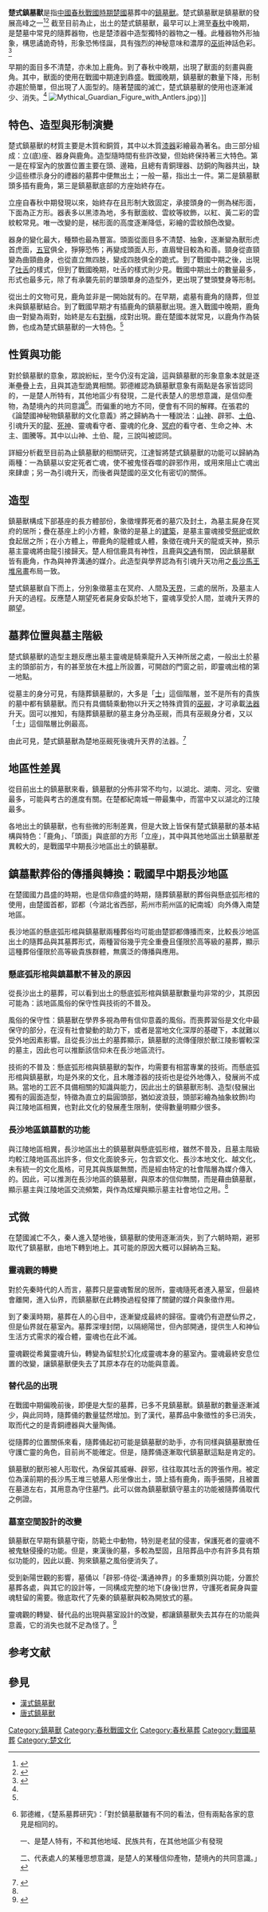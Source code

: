 '''楚式鎮墓獸'''是指[[中國|中國]][[春秋戰國時期|春秋戰國時期]][[楚國|楚國]]墓葬中的[[鎮墓獸|鎮墓獸]]。楚式鎮墓獸是鎮墓獸的發展高峰之一<ref name=":0">{{Cite journal|title=從長沙地區戰國早，中期帶鎮墓獸楚墓看葬俗的傳播與轉換|author=王詩涵|url=|journal=早期中國史研究|issue=一|doi=|others=|year=|volume=七|page=89-117|pmid=}}</ref><ref name=":7">{{Cite journal|title=魏晉鎮墓獸俑分期研究|author=張成|url=|journal=中央民族大學，碩士學務論文|issue=|doi=|others=|year=2010年5月|volume=|page=１－７８|pmid=}}</ref>
截至目前為止，出土的楚式鎮墓獸，最早可以上溯至[[春秋|春秋]]中晚期，是楚墓中常見的隨葬器物，也是楚漆器中造型獨特的器物之一種。此種器物外形抽象，構思譎詭奇特，形象恐怖怪誕，具有強烈的神秘意味和濃厚的[[巫術|巫術]]神話色彩。<ref name=":1">{{Cite journal|title=楚墓中「鎮墓獸」之分佈與演變及其形象義析論|author=蔡其原|url=|journal=東華中國文學研究|issue=四|doi=|others=|year=2006年9月|volume=|page=25~50|pmid=}}</ref>

早期的面目多不清楚，亦未加上鹿角。到了春秋中晚期，出現了獸面的刻畫與鹿角。其中，獸面的使用在戰國中期達到鼎盛。戰國晚期，鎮墓獸的數量下降，形制亦趨於簡單，但出現了人面型的。隨著楚國的滅亡，楚式鎮墓獸的使用也逐漸減少、消失。<ref name=":0" />
[[File:Mythical_Guardian_Figure_with_Antlers.jpg|right]]）]]

== 特色、造型與形制演變 ==
楚式鎮墓獸的材質主要是木質和銅質，其中以木質[[漆器|漆器]]彩繪最為著名。由三部分組成：立(底)座、器身與鹿角。造型隨時間有些許改變，但始終保持著三大特色。第一是在椁室內的放置位置主要在頭、邊箱，且總有青銅理器、訪銅的陶器共出，缺少這些標示身分的禮器的墓葬中便無出土；一般一墓，指出土一件。第二是鎮墓獸頭多插有鹿角，第三是鎮墓獸底部的方座始終存在。

立座自春秋中期發現以來，始終存在且形制大致固定，承接頭身的一側為梯形面，下面為正方形。器表多以黑漆為地，多有獸面紋、雲紋等紋飾，以紅、黃二彩的雲紋較常見。唯一改變的是，梯形面的高度逐漸降低，彩繪的雲紋顏色改變。

器身的變化最大，種類也最為豐富。頭面從面目多不清楚、抽象，逐漸變為獸形虎首虎面，[[五官|五官]]俱全，猙獰恐怖；再變成頭面人形，直眉彎目較為和善。頸身從直頸變為曲頸曲身，也從直立無四肢，變成四肢俱全的跪式。到了戰國中期之後，出現了[[吐舌|吐舌]]的樣式，但到了戰國晚期，吐舌的樣式則少見。戰國中期出土的數量最多，形式也最多元，除了有承襲先前的單頭單身的造型外，更出現了雙頭雙身等形制。

從出土的文物可見，鹿角並非是一開始就有的。在早期，處墓有鹿角的隨葬，但並未與鎮墓獸結合。到了戰國早期才有插鹿角的鎮墓獸出現。進入戰國中晚期，鹿角由一對變為兩對，始終是左右[[對稱|對稱]]，成對出現。鹿在楚國本就常見，以鹿角作為裝飾，也成為楚式鎮墓獸的一大特色。<ref name=":1" />

== 性質與功能 ==
對於鎮墓獸的意象，眾說紛紜，至今仍沒有定論，這與鎮墓獸的形象意象本就是逐漸壘疊上去，且與其造型詭異相關。郭德維認為鎮墓獸意象有兩點是各家皆認同的，一是楚人所特有，其他地區少有發現，二是代表楚人的思想意識，是信仰產物，為楚境內的共同意識<ref>郭德維，《楚系墓葬研究》：「對於鎮墓獸雖有不同的看法，但有兩點各家的意見是相同的。

一、是楚人特有，不和其他地域、民族共有，在其他地區少有發現

二、代表處人的某種思想意識，是楚人的某種信仰產物，楚境內的共同意識。」</ref>。而偏重的地方不同，便會有不同的解釋。在張君的《論楚國神秘物鎮墓獸的文化意義》將之歸納為十一種說法：[[山神|山神]]、辟邪、[[土伯|土伯]]、引魂升天的[[龍|龍]]、[[死神|死神]]、靈魂看守者、靈魂的化身、[[冥府|冥府]]的看守者、生命之神、木主、圖騰等。其中以山神、土伯、龍，三說叫被認同。

詳細分析截至目前為止鎮墓獸的相關研究，江達智將楚式鎮墓獸的功能可以歸納為兩種：一為鎮墓以安定死者亡魂，使不被鬼怪吞噬的辟邪作用，或用來阻止亡魂出來肆虐；另一為引魂升天，而後者與楚國的巫文化有密切的關係。

== 造型 ==
鎮墓獸構成下部基座的長方體部份，象徵埋葬死者的墓穴及封土，為墓主屍身在冥府的居所；疊在基座上的小方體，象徵的是墓上的[[建築|建築]]，是墓主靈魂接受[[祭祀|祭祀]]或飲食起居之所；在小方體上，帶鹿角的龍體或人體，象徵在魂升天的龍或天神，預示墓主靈魂將由龍引接歸天。楚人相信鹿具有神性，且鹿與[[交通|交通]]有關， 因此鎮墓獸皆有鹿角，作為與神界溝通的媒介。此造型與學界認為有引魂升天功用之[[長沙|長沙]][[馬王堆一號漢墓帛畫|馬王堆帛畫]]布局一致。

楚式鎮墓獸自下而上，分別象徵墓主在冥府、人間及[[天界|天界]]，三處的居所，及墓主人升天的過程。反應楚人期望死者屍身安臥於地下，靈魂享受於人間，並魂升天界的願望。

== 墓葬位置與墓主階級 ==
楚式鎮墓獸的造型主題反應出墓主靈魂是騎乘龍升入天神所居之處，一般出土於墓主的頭部前方，有的甚至放在木[[棺|棺]]上所設置，可開啟的門窗之前，即靈魂出棺的第一地點。

從墓主的身分可見，有隨葬鎮墓獸的，大多是「[[士|士]]」這個階層，並不是所有的貴族的墓中都有鎮墓獸。而只有具備騎乘動物以升天之特殊資質的[[巫觋|巫觋]]，才可承載[[法器|法器]]升天。固可以推知，有隨葬鎮墓獸的墓主身分為巫觋，而具有巫觋身分者，又以「士」這個階層比例最高。

由此可見，楚式鎮墓獸為楚地巫觋死後魂升天界的法器。<ref>{{Cite journal|title=試論楚式“鎮墓獸”與東周時期楚民族的巫文化|author=丁蘭|url=|journal=武漢文博|issue=一|doi=|others=|year=2010|volume=|page=28-32|pmid=}}</ref>

== 地區性差異 ==
從目前出土的鎮墓獸來看，鎮墓獸的分佈非常不均勻，以湖北、湖南、河北、安徽最多，可能與考古的進度有關。在楚都紀南城一帶最集中，而當中又以湖北的江陵最多。

各地出土的鎮墓獸，也有些微的形制差異，但是大致上皆保有楚式鎮墓獸的基本結構與特色：「鹿角」、「頭面」與底部的方形「立座」，其中與其他地區出土鎮墓獸差異較大的，是戰國早中期長沙地區出土的鎮墓獸。

== 鎮墓獸葬俗的傳播與轉換：戰國早中期長沙地區 ==
在楚國國力昌盛的時期，也是信仰鼎盛的時期，隨葬鎮墓獸的葬俗與懸底弧形棺的使用，由楚國首都，郢都（今湖北省西部，荊州市荊州區的紀南城）向外傳入南楚地區。

長沙地區的懸底弧形棺與鎮墓獸兩種葬俗均可能由楚郢都傳播而來，比較長沙地區出土的隨葬品與其墓葬形式，兩種習俗幾乎完全重疊且僅限於高等級的墓葬，顯示這種葬俗僅限於高等級貴族群體，無廣泛的傳播與應用。

=== 懸底弧形棺與鎮墓獸不普及的原因 ===
從長沙出土的墓葬，可以看到出土的懸底弧形棺與鎮墓獸數量均非常的少，其原因可能為：該地區風俗的保守性與技術的不普及。

風俗的保守性：鎮墓獸在學界多視為帶有信仰意義的風俗。而喪葬習俗是文化中最保守的部分，在沒有社會變動的助力下，或者是當地文化深厚的基礎下，本就難以受外地因素影響。且從長沙出土的墓葬顯示，鎮墓獸的流傳僅限於獸江陵影響較深的墓主，因此也可以推斷該信仰未在長沙地區流行。

技術的不普及：懸底弧形棺與鎮墓獸的製作，均需要有相當專業的技術。而懸底弧形棺與鎮墓獸，均是外來的文化，且木雕漆器的技術也是從外地傳入，發展尚不成熟。當地的工匠不具備相關的知識與能力，因此出土的鎮墓獸形制、造型(發展出獨有的圓面造型，特徵為直立的扁圓頭部，猶如波浪鼓，頭部彩繪為抽象紋飾)均與江陵地區相異，也對此文化的發展產生限制，使得數量明顯少很多。

=== 長沙地區鎮墓獸的功能 ===
與江陵地區相異，長沙地區出土的鎮墓獸與懸底弧形棺，雖然不普及，且墓主階級均較江陵地區高出許多，但文化面貌多元，包含郢文化、長沙本地文化、越文化，未有統一的文化風格，可見其與族屬無關，而是經由特定的社會階層為媒介傳入的。因此，可以推測在長沙地區的鎮墓獸，與原本的信仰無關，而是藉由鎮墓獸，顯示墓主與江陵地區交流頻繁，與作為炫耀與顯示墓主社會地位之用。<ref name=":0" />

== 式微 ==
在楚國滅亡不久，秦人進入楚地後，鎮墓獸的使用逐漸消失，到了六朝時期，避邪取代了鎮墓獸，由地下轉到地上。其可能的原因大概可以歸納為三點。

=== 靈魂觀的轉變 ===
對於先秦時代的人而言，墓葬只是靈魂暫居的居所，靈魂隨死者進入墓室，但最終會離開，進入仙界，而鎮墓獸在此轉換過程發揮了關鍵的媒介與象徵作用。

到了秦漢時期，墓葬在人的心目中，逐漸變成最終的歸宿。靈魂仍有遊歷仙界之，但是仙界就在墓室內。墓葬深埋封閉，以隔絕陽世，但內部開通，提供生人和神仙生活方式需求的複合體，靈魂也在此不滅。

靈魂觀從希冀靈魂升仙，轉變為留駐於幻化成靈魂本身的墓室內。靈魂最終安息位置的改變，讓鎮墓獸便失去了其原本存在的功能與意義。

=== 替代品的出現 ===
在戰國中期偏晚前後，即便是大型的墓葬，已多不見鎮墓獸。鎮墓獸的數量逐漸減少，與此同時，隨葬俑的數量猛然增加。到了漢代，墓葬品中象徵性的多已消失，取而代之的是青銅禮器與大量陶俑。

從隨葬的位置關係來看，隨葬俑起初可能是鎮墓獸的助手，亦有同樣與鎮墓獸擔任守護亡靈的角色，目前尚不能確定。但是，隨葬俑逐漸取代鎮墓獸這點是肯定的。

鎮墓獸的獸形被人形取代，為保留其威嚇、辟邪，往往取其吐舌的誇張作用。被定位為漢前期的長沙馬王堆三號墓人形坐像出土，頭上插有鹿角，兩手張開，且被置在墓道左右，其用意為守住墓門。此可以做為鎮墓獸鎮守墓主的功能被隨葬俑取代之例證。

=== 墓室空間設計的改變 ===
鎮墓獸在早期有鎮墓守衛，防範土中動物，特別是老鼠的侵害，保護死者的靈魂不被鬼魅侵擾的功能。但是，東漢後的墓，多較為堅固，且陪葬品中亦有許多具有類似功能的，因此以鹿、狗來鎮墓之風俗便消失了。

受到新陽世觀的影響，墓俑以「辟邪-侍從-溝通神界」的多重類別與功能，分置於墓葬各處，與其它的設計等，一同構成完整的地下(身後)世界，守護死者屍身與靈魂駐留的需要。徹底取代了先秦的鎮墓獸與較為開放式的墓。

靈魂觀的轉變、替代品的出現與墓室設計的改變，都讓鎮墓獸失去其存在的功能與意義，它的消失也就不足為怪了。<ref>{{Cite journal|title=楚式鎮墓獸的式微和漢俑的興起|author=楊怡|url=|journal=考古學文物|issue=一|doi=|others=|year=2004|volume=|page=５４－６０|pmid=}}</ref>

==参考文献==
{{reflist}}
==參見==
*[[漢式鎮墓獸|漢式鎮墓獸]]
*[[唐式鎮墓獸|唐式鎮墓獸]]

[[Category:鎮墓獸|Category:鎮墓獸]]
[[Category:春秋戰國文化|Category:春秋戰國文化]]
[[Category:春秋墓葬|Category:春秋墓葬]]
[[Category:戰國墓葬|Category:戰國墓葬]]
[[Category:楚文化|Category:楚文化]]